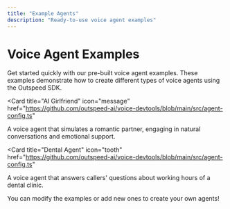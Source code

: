 ```yaml
---
title: "Example Agents"
description: "Ready-to-use voice agent examples"
---
```


# Voice Agent Examples

Get started quickly with our pre-built voice agent examples. These examples demonstrate how to create different types of voice agents using the Outspeed SDK.


<Card
  title="AI Girlfriend"
  icon="message"
  href="https://github.com/outspeed-ai/voice-devtools/blob/main/src/agent-config.ts"
>
  A voice agent that simulates a romantic partner, engaging in natural conversations and emotional support.
</Card>

<Card
  title="Dental Agent"
  icon="tooth"
  href="https://github.com/outspeed-ai/voice-devtools/blob/main/src/agent-config.ts"
>
  A voice agent that answers callers' questions about working hours of a dental clinic.
</Card>


You can modify the examples or add new ones to create your own agents!